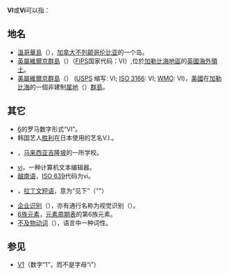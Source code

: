 {{wiktionary|VI|vi|.vi|v.i.}}
'''VI'''或'''Vi'''可以指：

== 地名 ==
* [[溫哥華島|溫哥華島]]（{{Lang|en|Vancouver Island}}），[[加拿大|加拿大]][[不列颠哥伦比亚|不列颠哥伦比亚]]的一个岛。
* [[英屬維爾京群島|英屬維爾京群島]]（{{Lang|en|British Virgin Islands}}）（[[聯邦資料處理標準|FIPS]]国家代码：VI）,位於[[加勒比海地區|加勒比海地區]]的[[英國海外領土|英國海外領土]]。
* [[美屬維爾京群島|美屬維爾京群島]]（{{Lang|en|United States Virgin Islands}}） ([[USPS|USPS]] 缩写: VI; [[ISO_3166|ISO 3166]]: VI; [[WMO|WMO]]: VI)，[[美國|美國]]在[[加勒比海|加勒比海]]的一個非建制[[属地|属地]]（{{Lang|en|Unincorporated Territory}}）[[群島|群島]]。

== 其它 ==
* [[6|6]]的罗马数字形式“Ⅵ”。
* 韩国艺人[[勝利_(歌手)|胜利]]在日本使用的艺名V.I.。
* {{link-en|维多利亚书院 (馬來西亞)|Victoria Institution|维多利亚书院 }}，[[马来西亚|马来西亚]][[吉隆坡|吉隆坡]]的一所学校。
* [[vi|vi]]，一种计算机文本编辑器。
* [[越南语|越南语]]，[[ISO_639|ISO 639]]代码为vi。
* {{Lang|la|vide infra}}，[[拉丁文常用短语|拉丁文短语]]，意为“见下”（"{{Lang|en|see below}}"）
* [[企业识别|企业识别]]（{{Lang|en|Corporate Identity}}），亦有通行名称为视觉识别（{{Lang|en|Visual Identity}}）。
* [[6族元素|6族元素]]，[[元素周期表|元素周期表]]的第6族元素。
* [[不及物动词|不及物动词]]（{{Lang|en|intransitive verb}}），语言中一种词性。

== 参见 ==
* [[V1|V1]]（数字“1”，而不是字母“i”）

{{Disambig|cat=二字拉丁字母缩写消歧义}}